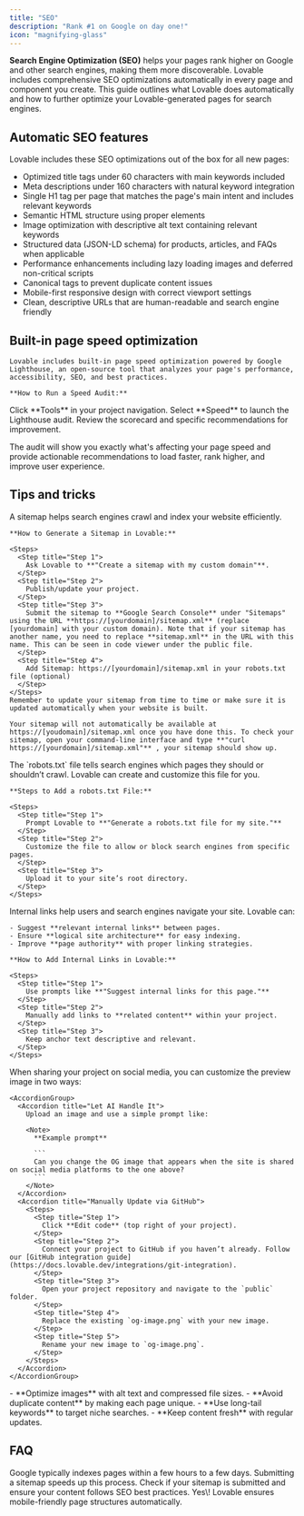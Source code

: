```yaml
---
title: "SEO"
description: "Rank #1 on Google on day one!"
icon: "magnifying-glass"
---
```


**Search Engine Optimization (SEO)** helps your pages rank higher on Google and other search engines, making them more discoverable. Lovable includes comprehensive SEO optimizations automatically in every page and component you create.
This guide outlines what Lovable does automatically and how to further optimize your Lovable-generated pages for search engines.

## Automatic SEO features
Lovable includes these SEO optimizations out of the box for all new pages:

- Optimized title tags under 60 characters with main keywords included
- Meta descriptions under 160 characters with natural keyword integration
- Single H1 tag per page that matches the page's main intent and includes relevant keywords
- Semantic HTML structure using proper elements
- Image optimization with descriptive alt text containing relevant keywords
- Structured data (JSON-LD schema) for products, articles, and FAQs when applicable
- Performance enhancements including lazy loading images and deferred non-critical scripts
- Canonical tags to prevent duplicate content issues
- Mobile-first responsive design with correct viewport settings
- Clean, descriptive URLs that are human-readable and search engine friendly

## Built-in page speed optimization
    Lovable includes built-in page speed optimization powered by Google Lighthouse, an open-source tool that analyzes your page's performance, accessibility, SEO, and best practices.

    **How to Run a Speed Audit:**

<Steps>
  <Step title="Step 1">
    Click **Tools** in your project navigation.
  </Step>
  <Step title="Step 2">
    Select **Speed** to launch the Lighthouse audit.
  </Step>
  <Step title="Step 3">
    Review the scorecard and specific recommendations for improvement.
  </Step>
</Steps>

The audit will show you exactly what's affecting your page speed and provide actionable recommendations to load faster, rank higher, and improve user experience.

## Tips and tricks
<AccordionGroup>
  <Accordion title="Sitemap for Search Engine Indexing">
    A sitemap helps search engines crawl and index your website efficiently.

    **How to Generate a Sitemap in Lovable:**

    <Steps>
      <Step title="Step 1">
        Ask Lovable to **"Create a sitemap with my custom domain"**.
      </Step>
      <Step title="Step 2">
        Publish/update your project.
      </Step>
      <Step title="Step 3">
        Submit the sitemap to **Google Search Console** under "Sitemaps" using the URL **https://[yourdomain]/sitemap.xml** (replace [yourdomain] with your custom domain). Note that if your sitemap has another name, you need to replace **sitemap.xml** in the URL with this name. This can be seen in code viewer under the public file.
      </Step>
      <Step title="Step 4">
        Add Sitemap: https://[yourdomain]/sitemap.xml in your robots.txt file (optional)
      </Step>
    </Steps>
    Remember to update your sitemap from time to time or make sure it is updated automatically when your website is built.

    Your sitemap will not automatically be available at https://[youdomain]/sitemap.xml once you have done this. To check your sitemap, open your command-line interface and type **"curl https://[yourdomain]/sitemap.xml"** , your sitemap should show up.
  </Accordion>
  <Accordion title="Robots.txt Configuration for Search Control">
    The `robots.txt` file tells search engines which pages they should or shouldn’t crawl. Lovable can create and customize this file for you.

    **Steps to Add a robots.txt File:**

    <Steps>
      <Step title="Step 1">
        Prompt Lovable to **"Generate a robots.txt file for my site."**
      </Step>
      <Step title="Step 2">
        Customize the file to allow or block search engines from specific pages.
      </Step>
      <Step title="Step 3">
        Upload it to your site’s root directory.
      </Step>
    </Steps>
  </Accordion>
  
  <Accordion title="Internal Linking for Better SEO">
    Internal links help users and search engines navigate your site. Lovable can:

    - Suggest **relevant internal links** between pages.
    - Ensure **logical site architecture** for easy indexing.
    - Improve **page authority** with proper linking strategies.

    **How to Add Internal Links in Lovable:**

    <Steps>
      <Step title="Step 1">
        Use prompts like **"Suggest internal links for this page."**
      </Step>
      <Step title="Step 2">
        Manually add links to **related content** within your project.
      </Step>
      <Step title="Step 3">
        Keep anchor text descriptive and relevant.
      </Step>
    </Steps>
  </Accordion>
  <Accordion title="Customize Your Shared Image">
    When sharing your project on social media, you can customize the preview image in two ways:

    <AccordionGroup>
      <Accordion title="Let AI Handle It">
        Upload an image and use a simple prompt like:

        <Note>
          **Example prompt**

          ```
          Can you change the OG image that appears when the site is shared on social media platforms to the one above?
          ```
        </Note>
      </Accordion>
      <Accordion title="Manually Update via GitHub">
        <Steps>
          <Step title="Step 1">
            Click **Edit code** (top right of your project).
          </Step>
          <Step title="Step 2">
            Connect your project to GitHub if you haven’t already. Follow our [GitHub integration guide](https://docs.lovable.dev/integrations/git-integration).
          </Step>
          <Step title="Step 3">
            Open your project repository and navigate to the `public` folder.
          </Step>
          <Step title="Step 4">
            Replace the existing `og-image.png` with your new image.
          </Step>
          <Step title="Step 5">
            Rename your new image to `og-image.png`.
          </Step>
        </Steps>
      </Accordion>
    </AccordionGroup>
  </Accordion>
  
  <Accordion title="More Tips for SEO Success">
    - **Optimize images** with alt text and compressed file sizes.
    - **Avoid duplicate content** by making each page unique.
    - **Use long-tail keywords** to target niche searches.
    - **Keep content fresh** with regular updates.
  </Accordion>
</AccordionGroup>

## FAQ

<AccordionGroup>
  <Accordion title="How long does it take for Google to index my page?">
    Google typically indexes pages within a few hours to a few days. Submitting a sitemap speeds up this process.
  </Accordion>
  <Accordion title="What if I don’t see my page ranking?">
    Check if your sitemap is submitted and ensure your content follows SEO best practices.
  </Accordion>
  <Accordion title="Does Lovable optimize for mobile SEO?">
    Yes\! Lovable ensures mobile-friendly page structures automatically.
  </Accordion>
</AccordionGroup>